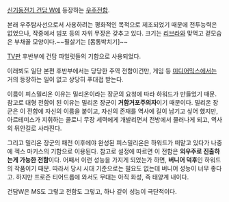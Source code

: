[[신기동전기 건담 W]]에 등장하는 [[우주전함]].

본래 우주탐사선으로서 사용하려는 평화적인 목적으로 제조되었기 때문에 전투능력은 없었으나, 작중에서 빔포 등의 자위 무장은 갖추고 있다. 크기는 [[리브라]]와 맞먹고 겉모습은 부채꼴 모양이다.~~필살기는 [몸통박치기]~~

[[TV판]] 후반부에 건담 파일럿들의 기함으로 사용되었다.

이래뵈도 일단 본편 후반부에서는 당당한 주역 전함이건만, 게임 등 [[미디어믹스]]에서는 거의 등장하는 일이 없고 상당히 푸대접 받는다.

이름이 피스밀리온 이유는 밀리온이라는 장군의 요청에 따라 하워드가 만들었기 때문. 참고로 대형 전함이 된 이유는 밀리온 장군이 '''거함거포주의자'''이기 때문이다. 밀리온 장군은 이 전함에 자신의 이름을 붙이고, 자신의 존재를 역사에 길이 남기고 싶어 했지만, 아르테미스가 지휘하는 콜로니 무장 세력에게 개발리면서 전방에서 물러나게 되고, 역사의 뒤안길로 사라진다.

그리고 밀리온 장군의 패전 이후에야 완성된 피스밀리온은 하워드가 떠맡고 있다가 나중에 젝스 마키스의 기함으로 이용된다. 참고로 설정에 따르면 이 전함은 '''외우주로 진출하는게 가능한 전함'''이다. 어째서 이런 성능을 가지게 되었는가 하면, '''버니어 덕후'''인 하워드의 작품이기 때문. 따라서 당시 시대 기준으로는 필요도 없는데 버니어 성능이 너무 좋다고. 하지만 프로즌 티어드롭에 와서도 무대는 아직 화성, 즉 태양계 내이다.

건담W은 MS도 그렇고 전함도 그렇고, 하나 같이 성능이 극단적이다.
